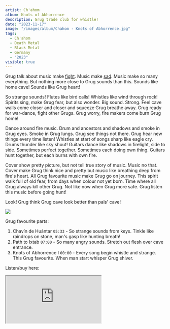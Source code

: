 ```yaml
---
artist: Ch'ahom
album: Knots of Abhorrence
description: Grug trade club for whistle!
date: "2023-11-17"
image: "/images/album/Chahom - Knots of Abhorrence.jpg"
tags:
  - Ch'ahom
  - Death Metal
  - Black Metal
  - Germany
  - "2023"
visible: true
---
```


Grug talk about music make <a href="/shrine/gravesend-gowanus-death-stomp">fight</a>. Music make <a href="/shrine/sufjan-stevens-javelin">sad</a>. Music make so many everything. But nothing more close to Grug sounds than this. Sounds like home cave! Sounds like Grug heart!

So strange sounds! Flutes like bird calls! Whistles like wind through rock! Spirits sing, make Grug fear, but also wonder. Big sound. Strong. Feel cave walls come closer and closer and squeeze Grug breathe away. Grug ready for war-dance, fight other Grugs. Grug worry, fire makers come burn Grug home!

Dance around fire music. Drum and ancestors and shadows and smoke in Grug eyes. Smoke in Grug lungs. Grug see things not there. Grug hear new things every time listen! Whistles at start of songs sharp like eagle cry. Drums thunder like sky shout! Guitars dance like shadows in firelight, side to side. Sometimes perfect together. Sometimes each doing own thing. Guitars hunt together, but each burns with own fire.

Cover show pretty picture, but not tell true story of music. Music no that. Cover make Grug think nice and pretty but music like breathing deep from fire's heart. All Grug favourite music make Grug go on journey. This spirit walk full of old fear, from days when colour not yet born. Time where all Grug always kill other Grug. Not like now when Grug more safe. Grug listen this music before going hunt!

Look! Grug think Grug cave look better than pals' cave!

<img src="\images\album\Chahom - Knots of Abhorrence Cave.png" />

Grug favourite parts:

1. Chavín de Huántar `05:33` - So strange sounds from keys. Tinkle like raindrops on stone, man's gasp like hunting breath!
1. Path to Ixtab `07:00` - So many angry sounds. Stretch out flesh over cave entrance.
1. Knots of Abhorrence I `00:00` - Every song begin whistle and strange. This Grug favourite. When man start whisper Grug shiver.

Listen/buy here:

<iframe
  style={{ border: "0", width: "350px", height: "660px" }}
  src="https://bandcamp.com/EmbeddedPlayer/album=1496764801/size=large/bgcol=333333/linkcol=ffffff/transparent=true/"
  seamless>
  <a href="https://sentientruin.bandcamp.com/album/knots-of-abhorrence">
    Knots of Abhorrence by Ch'ahom
  </a>
</iframe>
